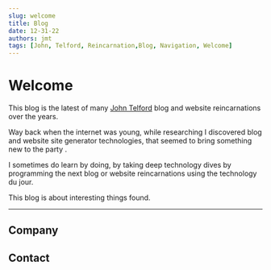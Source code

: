 ```yaml
---
slug: welcome
title: Blog
date: 12-31-22
authors: jmt
tags: [John, Telford, Reincarnation,Blog, Navigation, Welcome]
---
```



<Version components={props.components} />

# Welcome

This blog is the latest of many [John Telford](https://johntelford.com) blog and website reincarnations over the years. 

Way back when the internet was young, while researching I discovered blog and website site generator technologies, that seemed to bring something new to the party .

I sometimes do learn by doing, by taking deep technology dives by programming the next blog or website reincarnations using the technology du jour.

This blog is about interesting things found.



<!--
## Navigation


<Navigation components={props.components} />

-->
---

## Company


<Company components={props.components} />

## Contact


<Contact components={props.components} />

